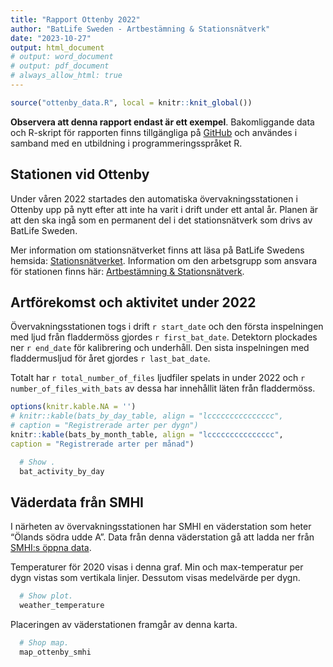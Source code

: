 ```yaml
---
title: "Rapport Ottenby 2022"
author: "BatLife Sweden - Artbestämning & Stationsnätverk"
date: "2023-10-27"
output: html_document
# output: word_document
# output: pdf_document
# always_allow_html: true
---
```


```r
source("ottenby_data.R", local = knitr::knit_global())
```

**Observera att denna rapport endast är ett exempel**.
Bakomliggande data och R-skript för rapporten finns tillgängliga på 
[GitHub](https://github.com/batlife-sweden/r-course-2023)
och användes i samband med en utbildning i programmeringsspråket R.

## Stationen vid Ottenby

Under våren 2022 startades den automatiska övervakningsstationen i Ottenby 
upp på nytt efter att inte ha varit i drift under ett antal år. 
Planen är att den ska ingå som en permanent del i det stationsnätverk som 
drivs av BatLife Sweden.

Mer information om stationsnätverket finns att läsa på BatLife Swedens hemsida: 
[Stationsnätverket](https://batlife-sweden.se/stationsnatverket). 
Information om den arbetsgrupp som ansvara för stationen finns här:
[Artbestämning & Stationsnätverk](https://batlife-sweden.se/artbestamning-stationsnatverk/).

## Artförekomst och aktivitet under 2022

Övervakningsstationen togs i drift `r start_date` och den första 
inspelningen med ljud från fladdermöss gjordes `r first_bat_date`.
Detektorn plockades ner `r end_date` för kalibrering och underhåll. 
Den sista inspelningen med fladdermusljud för året gjordes `r last_bat_date`.

Totalt har `r total_number_of_files` ljudfiler spelats in under 2022 
och `r number_of_files_with_bats` av dessa har innehållit läten från fladdermöss.

```r
options(knitr.kable.NA = '')
# knitr::kable(bats_by_day_table, align = "lccccccccccccccc", 
# caption = "Registrerade arter per dygn")
knitr::kable(bats_by_month_table, align = "lccccccccccccccc", 
caption = "Registrerade arter per månad")
```

```r
  # Show .
  bat_activity_by_day
```

## Väderdata från SMHI

I närheten av övervakningsstationen har SMHI en väderstation som heter
"Ölands södra udde A".
Data från denna väderstation gå att ladda ner från 
[SMHI:s öppna data](https://www.smhi.se/data/meteorologi/ladda-ner-meteorologiska-observationer).

Temperaturer för 2020 visas i denna graf. Min och max-temperatur per dygn 
vistas som vertikala linjer. Dessutom visas medelvärde per dygn.

```r
  # Show plot.
  weather_temperature
```

Placeringen av väderstationen framgår av denna karta.

```r
  # Shop map.
  map_ottenby_smhi
```
